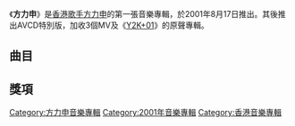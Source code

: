 {{Album infobox | <!-- See Wikipedia:WikiProject_Albums -->
|  Name        = 方力申
|  Type        = [[專輯|專輯]]
|  Artist      = [[方力申|方力申]]
|  Cover       = 方力申同名專輯.jpg
|  Released    = 2001年8月17日
|  Recorded    = 2001年
|  Genre       = [[粵語流行音樂|粵語流行音樂]]
|  Length      = 38分47秒
|  Label       = [[正東唱片|正東唱片]]
|  Last album  = 
|  This album  = '''方力申'''<br>（2001年）
|  Next album  = [[一周年|一周年]]<br>（2002年）
}}

《'''方力申'''》是[[香港|香港]][[歌手|歌手]][[方力申|方力申]]的第一張音樂專輯，於2001年8月17日推出。其後推出AVCD特別版，加收3個MV及《[[Y2K+01|Y2K+01]]》的原聲專輯。

==曲目==
{{tracklist
| headline = CD
| total_length = 38:47

| title1 = 就是這麼愛妳
| music1 = [[雷頌德|雷頌德]]
| lyrics1 = [[甄健強|甄健強]]
| arranger1 = 雷頌德
| producer1 = 雷頌德
| longnote1 = 
| length1 = 4:48

| title2 = 隨傳隨到
| music2 = 雷頌德
| lyrics2 = [[林夕|林夕]]
| arranger2 = 雷頌德
| producer2 = 雷頌德
| longnote2 = 
| length2 = 2:56

| title3 = 可喜可賀
| music3 = [[張佳添|張佳添]]
| lyrics3 = [[黃敬佩|黃敬佩]]
| arranger3 = 張佳添
| producer3 = 張佳添
| longnote3 = 
| length3 = 3:52

| title4 = 別人情歌
| music4 = [[Gary_Chan|Gary Chan]]
| lyrics4 = [[歐志深|歐志深]]
| arranger4 = Gary Chan
| producer4 = Gary Chan
| longnote4 = 
| length4 = 4:41

| title5 = 快樂園地
| music5 = [[林潤明|林潤明]]
| lyrics5 = [[林若寧|林若寧]]
| arranger5 = 林潤明
| producer5 = 林潤明
| longnote5 = 
| length5 = 4:03

| title6 = 教我聽情歌
| music6 = [[Oh,_Suk_Jun|Oh, Suk Jun]]<br>[[Shin_Dong_Woo|Shin Dong Woo]]
| lyrics6 = 林若寧
| arranger6 = [[Raymond_Ng|Raymond Ng]]
| producer6 = Raymond Ng
| longnote6 = 
| length6 = 3:25

| title7 = 娛樂我
| music7 = [[Choi,_Kyusung|Choi, Kyusung]]<br>[[You,_Youjin|You, Youjin]]
| lyrics7 = 甄健強
| arranger7 = [[伍樂城|伍樂城]]
| producer7 = 伍樂城
| longnote7 = 
| length7 = 4:00

| title8 = 其實我想
| music8 = Canna
| lyrics8 = 甄健強
| arranger8 = Raymond Ng
| producer8 = Raymond Ng
| longnote8 = 
| length8 = 4:27

| title9 = 快將暑假拍下來
| music9 = [[音公館|音公館]]
| lyrics9 = 歐志深
| arranger9 = 音公館
| producer9 = Raymond Ng
| note9 = [[李彩樺|李彩樺]]、[[鄧健泓|鄧健泓]]、[[林峯|林峯]]合唱
| longnote9 = [[TVB兒童節|TVB兒童節]]2001主題曲
| length9 = 3:09

| title10 = 就是這麼愛妳
| music10 = 雷頌德
| lyrics10 = 甄健強
| arranger10 = [[Ted_Lo|Ted Lo]]
| producer10 = 雷頌德
| note10 = The Balled
| longnote10 = 
| length10 = 3:22
}}
{{Track listing
| collapsed = yes
| headline = AVCD特別版曲目
| total_length = 
| title1 = 電腦檔案 不能播放
| title2 = 就是這麼愛妳 Music Video
| title3 = 隨傳隨到 Music Video
| title4 = 可喜可賀 Music Video
| title5 = 就是這麼愛妳
| title6 = 隨傳隨到
| title7 = 可喜可賀
| title8 = 別人情歌
| title9 = 快樂園地
| title10 = 教我聽情歌
| title11 = 娛樂我
| title12 = 其實我想
| title13 = 快將暑假拍下來
| title14 = 就是這麼愛妳
| note14 = The Balled
}}
{{Track listing
| collapsed = yes
| headline = 《[[Y2K+01|Y2K+01]]》原聲專輯曲目
| total_length = 
| title1 = 電腦檔案 不能播放
| title2 = 激流 Music Video
| title3 = 激流
| note3 = [[李彩樺|李彩樺]]合唱
| title4 = Beat Basketball
| title5 = Happy Riding
| title6 = Love Mood
| title7 = Thinking Bright
| title8 = Little Smiling
| title9 = Stupid Gag
| title10 = Gag 2
| title11 = Sad Piano 1
| title12 = Sad Piano 2
| title13 = Party Lover
}}

==獎項==

[[Category:方力申音樂專輯|Category:方力申音樂專輯]]
[[Category:2001年音樂專輯|Category:2001年音樂專輯]]
[[Category:香港音樂專輯|Category:香港音樂專輯]]